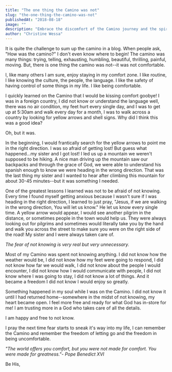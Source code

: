 ```yaml
---
title: "The one thing the Camino was not"
slug: "the-one-thing-the-camino-was-not"
publishedAt: "2018-08-18"
image: ""
description: "Embrace the discomfort of the Camino journey and the spiritual freedom found in letting go and trusting in God's guidance."
author: "Christine Wessa"
---
```


It is quite the challenge to sum up the camino in a blog. When people ask, "How was the camino?" I don't even know where to begin! The camino was many things: trying, telling, exhausting, humbling, beautiful, thrilling, painful, moving. But, there is one thing the camino was not--it was not comfortable.

I, like many others I am sure, enjoy staying in my comfort zone. I like routine, I like knowing the culture, the people, the language. I like the safety of having control of some things in my life. I like being comfortable.

I quickly learned on the Camino that I would be kissing comfort goobye! I was in a foreign country, I did not know or understand the language well, there was no air condition, my feet hurt every single day, and I was to get up at 5:30am and walk every day for a month, I was to walk across a country by looking for yellow arrows and shell signs. Why did I think this was a good idea?

Oh, but it was.

In the beginning, I would frantically search for the yellow arrows to point me in the right direction. I was so afraid of getting lost! But guess what happened...my sister and I got lost! I led us up a mountain we weren't supposed to be hiking. A nice man driving up the mountain saw our backpacks and through the grace of God, we were able to understand his spanish enough to know we were heading in the wrong direction. That was the last thing my sister and I wanted to hear after climbing this mountain for about 30-45 minutes--but it was something I needed.

One of the greatest lessons I learned was not to be afraid of not knowing. Every time I found myself getting anxious because I wasn't sure if I was heading in the right direction, I learned to just pray, "Jesus, if we are walking in the wrong direction, You will let us know." He let us know every single time. A yellow arrow would appear, I would see another pilgrim in the distance, or sometimes people in the town would help us. They were always looking out for pilgrims and sometimes would literally take you by the hand and walk you across the street to make sure you were on the right side of the road! My sister and I were always taken care of.

_The fear of not knowing is very real but very unnecessary._

Most of my Camino was spent not knowing anything. I did not know how the weather would be, I did not know how my feet were going to respond, I did not know how far we would walk, I did not know about the people I would encounter, I did not know how I would communicate with people, I did not know where I was going to stay, I did not know a lot of things. And it became a freedom I did not know I would enjoy so greatly.

Something happened in my soul while I was on the Camino. I did not know it until I had returned home--somewhere in the midst of not knowing, my heart became open. I feel more free and ready for what God has in-store for me! I am trusting more in a God who takes care of all the details.

I am happy and free to not know.

I pray the next time fear starts to sneak it's way into my life, I can remember the Camino and remember the freedom of letting go and the freedom in being uncomfortable.

_"The world offers you comfort, but you were not made for comfort. You were made for greatness."- Pope Benedict XVI_

Be His,
